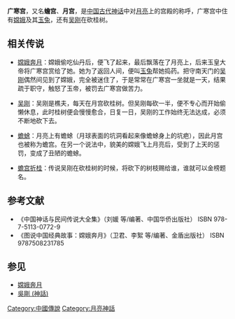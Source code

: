 {{Redirect2|月宫|中国的综合实验装置|月宫一号}}
{{about|中国神话中的月宫|月球实体名称|广寒宫 (月球)}}
{{refimprove|time=2014-01-11T13:57:36+00:00}}
'''广寒宫'''，又名'''蟾宫'''、'''月宫'''，是[[中国神话|中国古代神话]]中对[[月球|月亮]]上的宫殿的称呼，广寒宫中住有[[嫦娥|嫦娥]]及其[[玉兔|玉兔]]，还有[[吳剛_(神話)|吴刚]]在砍桂树。

== 相关传说 ==
*[[嫦娥奔月|嫦娥奔月]]：嫦娥偷吃仙丹后，便飞了起来，最后飘落在了月亮上，后来玉皇大帝将广寒宫赏给了她。她为了返回人间，便叫[[玉兔|玉兔]]帮她捣药。把守南天门的[[吳剛_(神話)|吴刚]]偶然间见到了嫦娥，完全被迷住了，于是常常在广寒宫一坐就是一天，结果疏于职守，触怒了玉帝，被罚去广寒宫做苦力。

*[[吳剛_(神話)|吴刚]]：吴刚是樵夫，每天在月宫砍桂树。但吴刚每砍一半，便不专心而开始偷懒休息，此时桂树便会慢慢愈合，日复一日，吴刚的工作始终无法达成，必须不断地砍下去。

*[[蟾蜍|蟾蜍]]：月亮上有蟾蜍（月球表面的坑洞看起来像蟾蜍身上的坑疤），因此月宫也被称为蟾宫。在另一个说法中，貌美的嫦娥飞上月亮后，受到了上天的惩罚，变成了丑陋的蟾蜍。

*[[蟾宫折桂|蟾宫折桂]]：传说吴刚在砍桂树的时候，将砍下的树枝赐给谁，谁就可以金榜题名。

== 参考文献 ==
*《中国神话与民间传说大全集》（刘媛 等/编著、中国华侨出版社） ISBN 978-7-5113-0772-9
*《图说中国经典故事：嫦娥奔月》（卫君、李絮 等/编著、金盾出版社） ISBN 9787508231785

== 参见 ==
{{Portal box|月球}}
* [[嫦娥奔月|嫦娥奔月]]
* [[吳剛_(神話)|吳剛 (神話)]]

[[Category:中國傳說|Category:中國傳說]]
[[Category:月亮神話|Category:月亮神話]]
